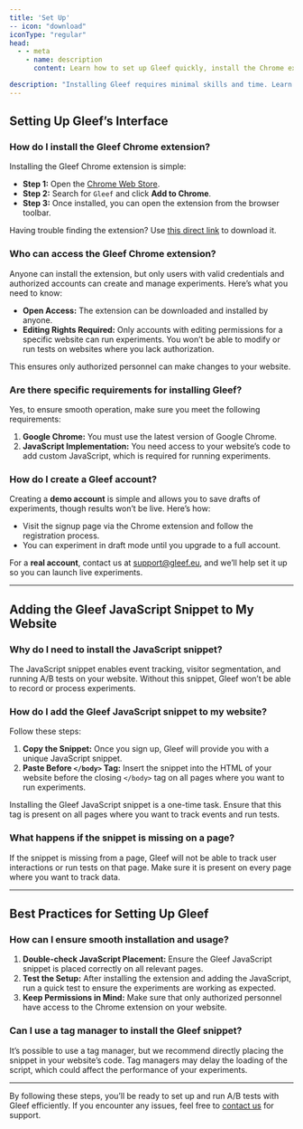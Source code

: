 ```yaml
---
title: 'Set Up'
-- icon: "download"
iconType: "regular"
head:
  - - meta
    - name: description
      content: Learn how to set up Gleef quickly, install the Chrome extension, and integrate the JavaScript snippet for A/B testing.

description: "Installing Gleef requires minimal skills and time. Learn how to set up the Chrome extension and JavaScript snippet."
---
```


## Setting Up Gleef’s Interface

### How do I install the Gleef Chrome extension?
Installing the Gleef Chrome extension is simple:
- **Step 1:** Open the [Chrome Web Store](https://chromewebstore.google.com/detail/gleef-alpha/dhaimaljdicccaplppipfiikonpdgeelify/).
- **Step 2:** Search for `Gleef` and click **Add to Chrome**.
- **Step 3:** Once installed, you can open the extension from the browser toolbar.

<Tip>Having trouble finding the extension? Use [this direct link](https://chromewebstore.google.com/detail/gleef-alpha/dhaimaljdicccaplppipfiikonpdgeelify/) to download it.</Tip>

### Who can access the Gleef Chrome extension?
Anyone can install the extension, but only users with valid credentials and authorized accounts can create and manage experiments. Here’s what you need to know:
- **Open Access:** The extension can be downloaded and installed by anyone.
- **Editing Rights Required:** Only accounts with editing permissions for a specific website can run experiments. You won’t be able to modify or run tests on websites where you lack authorization.

This ensures only authorized personnel can make changes to your website.

### Are there specific requirements for installing Gleef?
Yes, to ensure smooth operation, make sure you meet the following requirements:
1. **Google Chrome:** You must use the latest version of Google Chrome.
2. **JavaScript Implementation:** You need access to your website’s code to add custom JavaScript, which is required for running experiments.

### How do I create a Gleef account?
Creating a **demo account** is simple and allows you to save drafts of experiments, though results won’t be live. Here’s how:
- Visit the signup page via the Chrome extension and follow the registration process.
- You can experiment in draft mode until you upgrade to a full account.

For a **real account**, contact us at [support@gleef.eu](mailto:support@gleef.eu), and we’ll help set it up so you can launch live experiments.

---

## Adding the Gleef JavaScript Snippet to My Website

### Why do I need to install the JavaScript snippet?
The JavaScript snippet enables event tracking, visitor segmentation, and running A/B tests on your website. Without this snippet, Gleef won’t be able to record or process experiments.

### How do I add the Gleef JavaScript snippet to my website?
Follow these steps:
1. **Copy the Snippet:** Once you sign up, Gleef will provide you with a unique JavaScript snippet.
2. **Paste Before `</body>` Tag:** Insert the snippet into the HTML of your website before the closing `</body>` tag on all pages where you want to run experiments.
   
<Info>Installing the Gleef JavaScript snippet is a one-time task. Ensure that this tag is present on all pages where you want to track events and run tests.</Info>

### What happens if the snippet is missing on a page?
If the snippet is missing from a page, Gleef will not be able to track user interactions or run tests on that page. Make sure it is present on every page where you want to track data.

---

## Best Practices for Setting Up Gleef

### How can I ensure smooth installation and usage?
1. **Double-check JavaScript Placement:** Ensure the Gleef JavaScript snippet is placed correctly on all relevant pages.
2. **Test the Setup:** After installing the extension and adding the JavaScript, run a quick test to ensure the experiments are working as expected.
3. **Keep Permissions in Mind:** Make sure that only authorized personnel have access to the Chrome extension on your website.

### Can I use a tag manager to install the Gleef snippet?
It’s possible to use a tag manager, but we recommend directly placing the snippet in your website’s code. Tag managers may delay the loading of the script, which could affect the performance of your experiments.

---

By following these steps, you’ll be ready to set up and run A/B tests with Gleef efficiently. If you encounter any issues, feel free to [contact us](mailto:support@gleef.eu) for support.